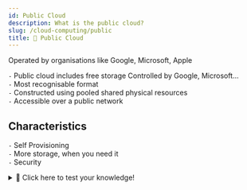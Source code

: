 ```yaml
---
id: Public Cloud
description: What is the public cloud?
slug: /cloud-computing/public
title: 📢 Public Cloud
---
```


<p className="grey">Operated by organisations like Google, Microsoft, Apple </p>

`-` Public cloud includes free storage Controlled by Google, Microsoft... <br />
`-` Most recognisable format <br />
`-` Constructed using pooled shared physical resources <br />
`-` Accessible over a public network <br />


## Characteristics
`-` Self Provisioning <br />
`-` More storage, when you need it <br />
`-` Security <br />

<details>
  <summary>🧠 Click here to test your knowledge! </summary>

<iframe src="https://quizlet.com/679725031/match/embed?i=3loczc&x=1jj1" height="500" width="100%"></iframe>

</details>